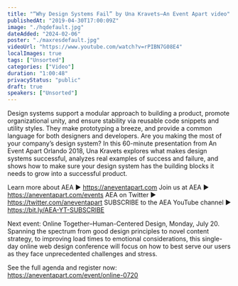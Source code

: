 ```yaml
---
title: "“Why Design Systems Fail” by Una Kravets—An Event Apart video"
publishedAt: "2019-04-30T17:00:09Z"
image: "./hqdefault.jpg"
dateAdded: "2024-02-06"
poster: "./maxresdefault.jpg"
videoUrl: "https://www.youtube.com/watch?v=rPIBN7G08E4"
localImages: true
tags: ["Unsorted"]
categories: ["Video"]
duration: "1:00:48"
privacyStatus: "public"
draft: true
speakers: ["Unsorted"]
---
```

Design systems support a modular approach to building a product, promote organizational unity, and ensure stability via reusable code snippets and utility styles. They make prototyping a breeze, and provide a common language for both designers and developers. Are you making the most of your company’s design system? In this 60-minute presentation from An Event Apart Orlando 2018, Una Kravets explores what makes design systems successful, analyzes real examples of success and failure, and shows how to make sure your design system has the building blocks it needs to grow into a successful product. 

Learn more about AEA ► https://aneventapart.com
Join us at AEA ► https://aneventapart.com/events
AEA on Twitter ► https://twitter.com/aneventapart SUBSCRIBE to the AEA YouTube channel ► https://bit.ly/AEA-YT-SUBSCRIBE

Next event: Online Together–Human-Centered Design, Monday, July 20.
Spanning the spectrum from good design principles to novel content strategy, to improving load times to emotional considerations, this single-day online web design conference will focus on how to best serve our users as they face unprecedented challenges and stress.

See the full agenda and register now: https://aneventapart.com/event/online-0720
